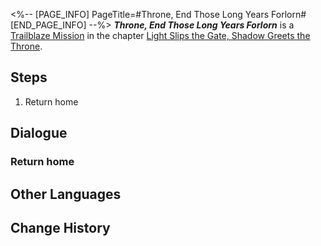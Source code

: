 <%-- [PAGE_INFO]
PageTitle=#Throne, End Those Long Years Forlorn#
[END_PAGE_INFO] --%>
{{Stub|Dialogue.}}
{{Mission Infobox
|id            = 1040212
|title         = 
|image         = <!--Mission Throne, End Those Long Years Forlorn.png-->
|type          = Trailblaze
|event_name    = 
|chapter       = Light Slips the Gate, Shadow Greets the Throne
|requirements  = {{subst:void|<!--Unknown: {"Type":"Manual"}-->}}
|summary       = <!--official mission summary from Fate's Atlas-->
|characters    = Gorgo, Mydei's Mother; Hephaestion; Leonnius; Mydei; Partners; Perdikkas; Peucesta; Ptolemy; Trailblazer
|startLocation = [[Amphoreus]] - [[Homebound Path]]
|world         = Amphoreus
|area          = Homebound Path
|prev          = 
|next          = 
|rewards       = Trailblaze EXP*600; Stellar Jade*80; Traveler's Guide*5; Refined Aether*5; Celestial Ambrosia*120; Credit*80,000
}}
'''''Throne, End Those Long Years Forlorn''''' is a [[Trailblaze Mission]] in the chapter [[Light Slips the Gate, Shadow Greets the Throne]].

==Steps==
# Return home

<!--
==Gameplay Notes==

--><!--
==Trial Character==

-->
==Dialogue==
{{Stub Dialogue}}

===Return home{{subst:void|<!--104021201-->}}===
{{Mission Description|type=trailblaze|location=Homebound Path|I, the undying Mydeimos, the Last Prince, the new God of Strife... now tread the blood-soaked road home.}}
{{Dialogue Start}}
:{{tx}}
{{Dialogue End}}

==Other Languages==
{{Other Languages
|en   = Throne, End Those Long Years Forlorn
|zhs  = 王座啊，终了那数载索寞
|zht  = 王座啊，終了那數載索寞
|ja   = 玉座よ、長年の孤独を終わらせよう
|ko   = 왕좌여, 그 수년에 걸친 적막은 끝이 났나니
|es   = Trono, tras tantos años de soledad
|fr   = Trône, mets fin à ces longues années de solitude
|ru   = О трон, покончи с этим отчаянием
|th   = บัลลังก์เอ๋ย จงยุติความโดดเดี่ยวอันเนิ่นนาน
|vi   = Hỡi Ngai Vàng, Những Năm Tháng Cô Đơn Đã Qua
|de   = Thron, beende die jahrelange Verzweiflung
|id   = Takhta, Berakhir Sudah Tahun-Tahun Kesepian Itu
|pt   = Trono, Finde Aqueles Longos Anos Perdidos
}}

==Change History==
{{Change History|3.1}}

